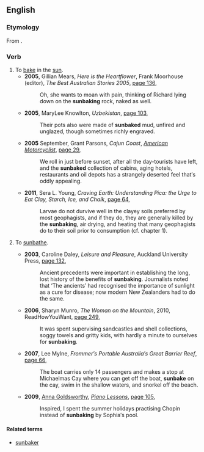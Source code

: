==English==

===Etymology===
From {{compound|sun|bake}}.

===Verb===
{{en-verb|sunbak|ing}}

# To [[bake]] in the [[sun]].
#* '''2005''', Gillian Mears, ''Here is the Heartflower'', Frank Moorhouse (editor), ''The Best Australian Stories 2005'', [http://books.google.com.au/books?id=OBRMpu_VrysC&pg=PA136&lpg=PA136&dq=%22sunbake%22|%22:sunbakes%22|%22sunbaking%22|%22sunbaked%22+-intitle:%22%22+-inauthor:%22%22&source=bl&ots=SSxG8uu63M&sig=ubY1CnFNH8rqEZAYIR3NOlAl2hk&hl=en&sa=X&ei=B-hrUJ2VKe-ciAfLjoD4AQ&redir_esc=y#v=onepage&q=%22sunbake%22|%22%3Asunbakes%22|%22sunbaking%22|%22sunbaked%22%20-intitle%3A%22%22%20-inauthor%3A%22%22&f=false page 136],
#*: Oh, she wants to moan with pain, thinking of Richard lying down on the '''sunbaking''' rock, naked as well.
#* '''2005''', MaryLee Knowlton, ''Uzbekistan'', [http://books.google.com.au/books?id=tPv2SFhDpuIC&pg=PA103&lpg=PA103&dq=%22sunbake%22|%22:sunbakes%22|%22sunbaking%22|%22sunbaked%22+-intitle:%22%22+-inauthor:%22%22&source=bl&ots=EZr-wvs2Tl&sig=1xxHzArmTr9gjtiFB9ybhrztw8c&hl=en&sa=X&ei=pNFrUK27CazBiQfYiYCQBA&redir_esc=y#v=onepage&q=%22sunbake%22|%22%3Asunbakes%22|%22sunbaking%22|%22sunbaked%22%20-intitle%3A%22%22%20-inauthor%3A%22%22&f=false page 103],
#*: Their pots also were made of '''sunbaked''' mud, unfired and unglazed, though sometimes richly engraved.
#* '''2005''' September, Grant Parsons, ''Cajun Coast'', ''[[w:American Motorcyclist|American Motorcyclist]]'', [http://books.google.com.au/books?id=ufUDAAAAMBAJ&pg=PA29&lpg=PA29&dq=%22sunbake%22|%22:sunbakes%22|%22sunbaking%22|%22sunbaked%22+-intitle:%22%22+-inauthor:%22%22&source=bl&ots=o-XWD2SPna&sig=j1V2wHZ4WelEMzBFqxV2DO_spq0&hl=en&sa=X&ei=pNFrUK27CazBiQfYiYCQBA&redir_esc=y#v=onepage&q=%22sunbake%22|%22%3Asunbakes%22|%22sunbaking%22|%22sunbaked%22%20-intitle%3A%22%22%20-inauthor%3A%22%22&f=false page 29],
#*: We roll in just before sunset, after all the day-tourists have left, and the '''sunbaked''' collection of cabins, aging hotels, restaurants and oil depots has a strangely deserted feel that′s oddly appealing.
#* '''2011''', Sera L. Young, ''Craving Earth: Understanding Pica: the Urge to Eat Clay, Starch, Ice, and Chalk'', [http://books.google.com.au/books?id=6iC3IHWGt_kC&pg=PA64&lpg=PA64&dq=%22sunbake%22|%22:sunbakes%22|%22sunbaking%22+-intitle:%22%22+-inauthor:%22%22&source=bl&ots=MI74904GkM&sig=-0YwawBPFMqY2nMsYWkKhegZ-JM&hl=en&sa=X&ei=fu5rUL_-DfGuiQfs7oDgAQ&redir_esc=y#v=onepage&q=%22sunbake%22|%22%3Asunbakes%22|%22sunbaking%22%20-intitle%3A%22%22%20-inauthor%3A%22%22&f=false page 64],
#*: Larvae do not durvive well in the clayey soils preferred by most geophagists, and if they do, they are generally killed by the '''sunbaking''', air drying, and heating that many geophagists do to their soil prior to consumption (cf. chapter 1).
#{{Australia|New Zealand}} To [[sunbathe]].
#* '''2003''', Caroline Daley, ''Leisure and Pleasure'', Auckland University Press, [http://books.google.com.au/books?id=DQgoEIkY-uAC&pg=PA132&lpg=PA132&dq=%22sunbake%22|%22:sunbakes%22|%22sunbaking%22|%22sunbaked%22+-intitle:%22%22+-inauthor:%22%22&source=bl&ots=9MmRu-HARs&sig=KYaPloUuTmTBhaIw_DDDWUrjiqQ&hl=en&sa=X&ei=pNFrUK27CazBiQfYiYCQBA&redir_esc=y#v=onepage&q=%22sunbake%22|%22%3Asunbakes%22|%22sunbaking%22|%22sunbaked%22%20-intitle%3A%22%22%20-inauthor%3A%22%22&f=false page 132],
#*: Ancient precedents were important in establishing the long, lost history of the benefits of '''sunbaking'''. Journalists noted that ‘The ancients′ had recognised the importance of sunlight as a cure for disease; now modern New Zealanders had to do the same.
#* '''2006''', Sharyn Munro, ''The Woman on the Mountain'', 2010, ReadHowYouWant, [http://books.google.com.au/books?id=Nk8IjaHgqEUC&pg=PA249&lpg=PA249&dq=%22sunbake%22|%22:sunbakes%22|%22sunbaking%22|%22sunbaked%22+-intitle:%22%22+-inauthor:%22%22&source=bl&ots=hyjtbeyvAB&sig=SgpdzKkAyS6abscXp_2U-MwF9zs&hl=en&sa=X&ei=pNFrUK27CazBiQfYiYCQBA&redir_esc=y#v=onepage&q=%22sunbake%22|%22%3Asunbakes%22|%22sunbaking%22|%22sunbaked%22%20-intitle%3A%22%22%20-inauthor%3A%22%22&f=false page 249],
#*: It was spent supervising sandcastles and shell collections, soggy towels and gritty kids, with hardly a minute to ourselves for '''sunbaking'''.
#* '''2007''', Lee Mylne, ''Frommer′s Portable Australia′s Great Barrier Reef'', [http://books.google.com.au/books?id=AkW7EV4SC5QC&pg=PA66&lpg=PA66&dq=%22sunbake%22|%22:sunbakes%22|%22sunbaking%22|%22sunbaked%22+-intitle:%22%22+-inauthor:%22%22&source=bl&ots=ulNt91EJrc&sig=xGgQjKBLOrF6FxWBCcWoJttX6kw&hl=en&sa=X&ei=pNFrUK27CazBiQfYiYCQBA&redir_esc=y#v=onepage&q=%22sunbake%22|%22%3Asunbakes%22|%22sunbaking%22|%22sunbaked%22%20-intitle%3A%22%22%20-inauthor%3A%22%22&f=false page 66],
#*: The boat carries only 14 passengers and makes a stop at Michaelmas Cay where you can get off the boat, '''sunbake''' on the cay, swim in the shallow waters, and snorkel off the beach.
#* '''2009''', [[w:Anna Goldsworthy|Anna Goldsworthy]], ''[[w:Piano Lessons (book)|Piano Lessons]]'', [http://books.google.com.au/books?id=l8QGXJRE-rcC&pg=PA105&lpg=PA105&dq=%22sunbake%22|%22:sunbakes%22|%22sunbaking%22|%22sunbaked%22+-intitle:%22%22+-inauthor:%22%22&source=bl&ots=2MXJQws9Uk&sig=dGpFf15rYJ6n7rIcuhh1H84pyGY&hl=en&sa=X&ei=B-hrUJ2VKe-ciAfLjoD4AQ&redir_esc=y#v=onepage&q=%22sunbake%22|%22%3Asunbakes%22|%22sunbaking%22|%22sunbaked%22%20-intitle%3A%22%22%20-inauthor%3A%22%22&f=false page 105],
#*: Inspired, I spent the summer holidays practising Chopin instead of '''sunbaking''' by Sophia′s pool.

====Related terms====
*[[sunbaker]]